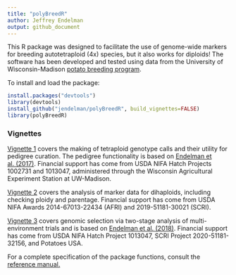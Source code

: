 ```yaml
---
title: "polyBreedR"
author: Jeffrey Endelman
output: github_document
---
```


This R package was designed to facilitate the use of genome-wide markers for breeding autotetraploid (4x) species, but it also works for diploids! The software has been developed and tested using data from the University of Wisconsin-Madison [potato breeding program](http://potatobreeding.cals.wisc.edu).

To install and load the package:
```R
install.packages("devtools")
library(devtools)
install_github("jendelman/polyBreedR", build_vignettes=FALSE)
library(polyBreedR)
```

### Vignettes

[Vignette 1](https://jendelman.github.io/polyBreedR/polyBreedR_Vignette1.html) covers the making of tetraploid genotype calls and their utility for pedigree curation. The pedigree functionality is based on [Endelman et al. (2017)](https://doi.org/10.1007/s12230-016-9556-y). Financial support has come from USDA NIFA Hatch Projects 1002731 and 1013047, administered through the Wisconsin Agricultural Experiment Station at UW-Madison. 

[Vignette 2](https://jendelman.github.io/polyBreedR/polyBreedR_Vignette2.html) covers the analysis of marker data for dihaploids, including checking ploidy and parentage. Financial support has come from USDA NIFA Awards 2014-67013-22434 (AFRI) and 2019-51181-30021 (SCRI).

[Vignette 3](https://jendelman.github.io/polyBreedR/polyBreedR_Vignette3.html) covers genomic selection via two-stage analysis of multi-environment trials and is based on [Endelman et al. (2018)](https://doi.org/10.1534/genetics.118.300685). Financial support has come from USDA NIFA Hatch Project 1013047, SCRI Project 2020-51181-32156, and Potatoes USA.

For a complete specification of the package functions, consult the [reference manual.](https://jendelman.github.io/polyBreedR/polyBreedR_Manual.pdf)



